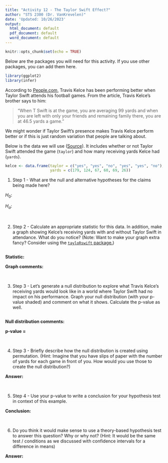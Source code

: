 ```yaml
---
title: "Activity 12 - The Taylor Swift Effect?"
author: "STS 2300 (Dr. VanKrevelen)"
date: 'Updated: 10/26/2023'
output:
  html_document: default
  pdf_document: default
  word_document: default
---
```


```r
knitr::opts_chunk$set(echo = TRUE)
```

Below are the packages you will need for this activity. If you use other packages, you can add them here.

```r
library(ggplot2)
library(infer)
```

According to [People.com](https://people.com/travis-kelce-taylor-swift-improved-performance-nfl-8379432), Travis Kelce has been performing better when Taylor Swift attends his football games. From the article, Travis Kelce's brother says to him:

> “When T Swift is at the game, you are averaging 99 yards and when you are left with only your friends and remaining family there, you are at 46.5 yards a game.”

We might wonder if Taylor Swift's presence makes Travis Kelce perform better or if this is just random variation that people are talking about.

Below is the data we will use ([Source](https://docs.google.com/spreadsheets/d/1Vmhu2BSiKOMQjXTdZiq8Gq51oVu-FudqPe6Sqpv7GJs/edit#gid=0)). It includes whether or not Taylor Swift attended the game (`taylor`) and how many receiving yards Kelce had (`yards`).

```r
kelce <- data.frame(taylor = c("yes", "yes", "no", "yes", "yes", "no"),
                    yards = c(179, 124, 67, 60, 69, 26))
```

1. Step 1 - What are the null and alternative hypotheses for the claims being made here?

$H_0$:

$H_a$:

<br>


2. Step 2 - Calculate an appropriate statistic for this data. In addition, make a graph showing Kelce's receiving yards with and without Taylor Swift in attendance. What do you notice? (Note: Want to make your graph extra fancy? Consider using the [`tayloRswift` package.](https://cran.r-project.org/web/packages/tayloRswift/readme/README.html))

```r

```

**Statistic:**

**Graph comments:**

<br>


3. Step 3 - Let's generate a null distribution to explore what Travis Kelce's receiving yards would look like in a world where Taylor Swift had no impact on his performance. Graph your null distribution (with your p-value shaded) and comment on what it shows. Calculate the p-value as well.

```r

```

**Null distribution comments:**

**p-value = **

<br>


4. Step 3 - Briefly describe how the null distribution is created using permutation. (Hint: Imagine that you have slips of paper with the number of yards for each game in front of you. How would you use those to create the null distribution?)

**Answer:**

<br>


5. Step 4 - Use your p-value to write a conclusion for your hypothesis test in context of this example.

**Conclusion:**

<br>


6. Do you think it would make sense to use a theory-based hypothesis test to answer this question? Why or why not? (Hint: It would be the same test / conditions as we discussed with confidence intervals for a difference in means)

**Answer:**

